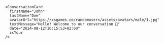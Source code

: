 ```tsx
<ConversationCard
  firstName="John"
  lastName="Doe"
  avatarUrl="https://xsgames.co/randomusers/assets/avatars/male/1.jpg"
  textMessage="Hello! Welcome to our conversation 👋"
  date="2024-08-12T16:15:53+02:00"
  isYour
/>
```
